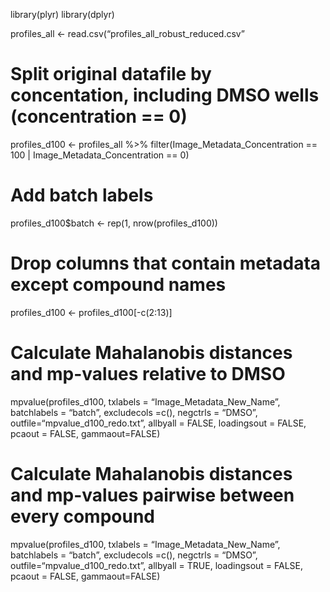 library(plyr) 
library(dplyr)

profiles_all <- read.csv("profiles_all_robust_reduced.csv"

# Split original datafile by concentation, including DMSO wells (concentration == 0)

profiles_d100 <- profiles_all %>% filter(Image_Metadata_Concentration == 100 | Image_Metadata_Concentration == 0)

# Add batch labels 

profiles_d100$batch <- rep(1, nrow(profiles_d100))

# Drop columns that contain metadata except compound names

profiles_d100 <- profiles_d100[-c(2:13)]

# Calculate Mahalanobis distances and mp-values relative to DMSO 

mpvalue(profiles_d100, txlabels = "Image_Metadata_New_Name", batchlabels = "batch", excludecols =c(), negctrls = "DMSO", outfile="mpvalue_d100_redo.txt", allbyall = FALSE, loadingsout = FALSE, pcaout = FALSE, gammaout=FALSE)

# Calculate Mahalanobis distances and mp-values pairwise between every compound 

mpvalue(profiles_d100, txlabels = "Image_Metadata_New_Name", batchlabels = "batch", excludecols =c(), negctrls = "DMSO", outfile="mpvalue_d100_redo.txt", allbyall = TRUE, loadingsout = FALSE, pcaout = FALSE, gammaout=FALSE)
